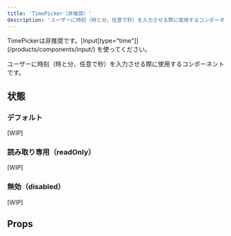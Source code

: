```yaml
---
title: 'TimePicker（非推奨）'
description: 'ユーザーに時刻（時と分、任意で秒）を入力させる際に使用するコンポーネントです。'
---
```



<BaseColumn>
  <ResponseMessage type="warning">
    <span>TimePickerは非推奨です。[Input[type="time"]](/products/components/input/) を使ってください。</span>
  </ResponseMessage>
</BaseColumn>

ユーザーに時刻（時と分、任意で秒）を入力させる際に使用するコンポーネントです。

<ComponentStory name="TimePicker" />

## 状態

### デフォルト

[WIP]

### 読み取り専用（readOnly）

[WIP]

### 無効（disabled）

[WIP]

## Props

<ComponentPropsTable name="TimePicker" />
